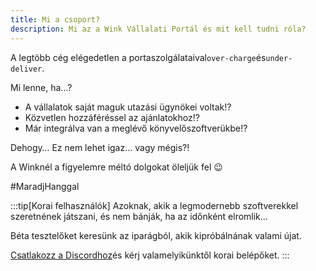 ```yaml
---
title: Mi a csoport?
description: Mi az a Wink Vállalati Portál és mit kell tudni róla?
---
```


<CloudinaryImage width="700" height="525" resize="scale" quality="best" alt="Csoportok hamarosan" src="academy/group-coming-soon" errorImage="noimage_opaque_nyrtl0.png" />


A legtöbb cég elégedetlen a portaszolgálataival`over-charge`és`under-deliver`.

Mi lenne, ha...?

* A vállalatok saját maguk utazási ügynökei voltak!?
* Közvetlen hozzáféréssel az ajánlatokhoz!?
* Már integrálva van a meglévő könyvelőszoftverükbe!?

Dehogy… Ez nem lehet igaz… vagy mégis?!

A Winknél a figyelemre méltó dolgokat öleljük fel 😉

\#MaradjHanggal

:::tip\[Korai felhasználók]
Azoknak, akik a legmodernebb szoftverekkel szeretnének játszani, és nem bánják, ha az időnként elromlik...

Béta tesztelőket keresünk az iparágból, akik kipróbálnának valami újat.

[Csatlakozz a Discordhoz](https://discord.gg/t3YETu8k5n)és kérj valamelyikünktől korai belépőket.
:::

